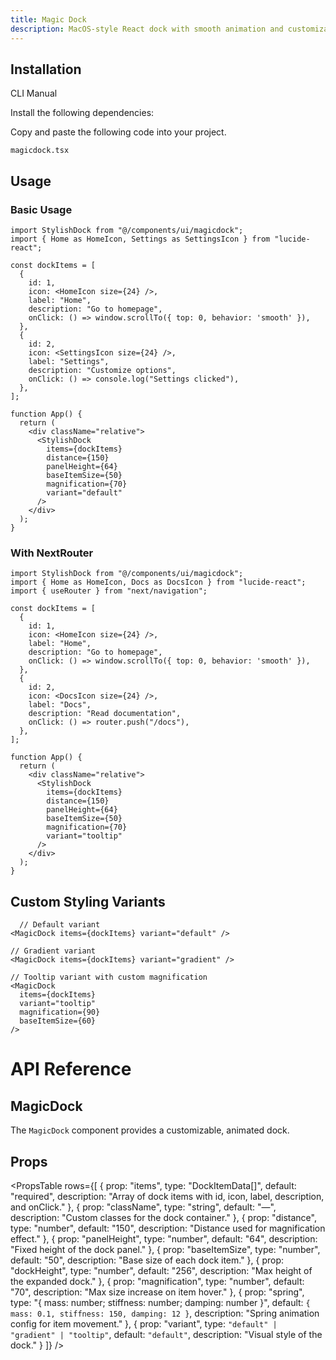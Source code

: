 ```yaml
---
title: Magic Dock
description: MacOS-style React dock with smooth animation and customizable magnification.
---
```


<ComponentPreview
  name="magicdock-demo"
  className=""
  description="Animated dock with smooth animations, interactive hover effects"
/>

## Installation

<Tabs defaultValue="cli" className="w-full">
  <TabsList>
    <TabsTrigger value="cli">CLI</TabsTrigger>
    <TabsTrigger value="manual">Manual</TabsTrigger>
  </TabsList>
  <TabsContent value="cli">
    <PkgOptions name="magicdock" />
  </TabsContent>
  <TabsContent value="manual">
    <Steps>

<Step>Install the following dependencies:</Step>
<DepsOptions name="framer-motion lucide-react" />

<Step>Copy and paste the following code into your project.</Step>
<p>
  <code>magicdock.tsx</code>
</p>
<ComponentSource name="magicdock" />


</Steps>
  </TabsContent>
</Tabs>

## Usage

### Basic Usage

```tsx
import StylishDock from "@/components/ui/magicdock";
import { Home as HomeIcon, Settings as SettingsIcon } from "lucide-react";

const dockItems = [
  {
    id: 1,
    icon: <HomeIcon size={24} />,
    label: "Home",
    description: "Go to homepage",
    onClick: () => window.scrollTo({ top: 0, behavior: 'smooth' }),
  },
  {
    id: 2,
    icon: <SettingsIcon size={24} />,
    label: "Settings",
    description: "Customize options",
    onClick: () => console.log("Settings clicked"),
  },
];

function App() {
  return (
    <div className="relative">
      <StylishDock
        items={dockItems}
        distance={150}
        panelHeight={64}
        baseItemSize={50}
        magnification={70}
        variant="default"
      />
    </div>
  );
}
```
### With NextRouter

```tsx
import StylishDock from "@/components/ui/magicdock";
import { Home as HomeIcon, Docs as DocsIcon } from "lucide-react";
import { useRouter } from "next/navigation";

const dockItems = [
  {
    id: 1,
    icon: <HomeIcon size={24} />,
    label: "Home",
    description: "Go to homepage",
    onClick: () => window.scrollTo({ top: 0, behavior: 'smooth' }),
  },
  {
    id: 2,
    icon: <DocsIcon size={24} />,
    label: "Docs",
    description: "Read documentation",
    onClick: () => router.push("/docs"),
  },
];

function App() {
  return (
    <div className="relative">
      <StylishDock
        items={dockItems}
        distance={150}
        panelHeight={64}
        baseItemSize={50}
        magnification={70}
        variant="tooltip"
      />
    </div>
  );
}
```

## Custom Styling Variants

```tsx
  // Default variant
<MagicDock items={dockItems} variant="default" />

// Gradient variant
<MagicDock items={dockItems} variant="gradient" />

// Tooltip variant with custom magnification
<MagicDock 
  items={dockItems} 
  variant="tooltip" 
  magnification={90}
  baseItemSize={60}
/>
```


# API Reference

## MagicDock

The `MagicDock` component provides a customizable, animated dock.

## Props

<PropsTable
  rows={[
    {
      prop: "items",
      type: "DockItemData[]",
      default: "required",
      description: "Array of dock items with id, icon, label, description, and onClick."
    },
    {
      prop: "className",
      type: "string",
      default: "—",
      description: "Custom classes for the dock container."
    },
    {
      prop: "distance",
      type: "number",
      default: "150",
      description: "Distance used for magnification effect."
    },
    {
      prop: "panelHeight",
      type: "number",
      default: "64",
      description: "Fixed height of the dock panel."
    },
    {
      prop: "baseItemSize",
      type: "number",
      default: "50",
      description: "Base size of each dock item."
    },
    {
      prop: "dockHeight",
      type: "number",
      default: "256",
      description: "Max height of the expanded dock."
    },
    {
      prop: "magnification",
      type: "number",
      default: "70",
      description: "Max size increase on item hover."
    },
    {
      prop: "spring",
      type: "{ mass: number; stiffness: number; damping: number }",
      default: `{ mass: 0.1, stiffness: 150, damping: 12 }`,
      description: "Spring animation config for item movement."
    },
    {
      prop: "variant",
      type: `"default" | "gradient" | "tooltip"`,
      default: `"default"`,
      description: "Visual style of the dock."
    }
  ]}
/>


